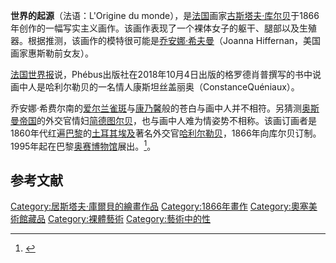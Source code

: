 {{Infobox artwork
| image_file=Origin-of-the-World.jpg
| dim = 320px
| title={{Lang|fr|L'Origine du monde}}
| artist=Gustave Courbet
| year=1866
| type=布面油畫
| height_metric=46
| width_metric=55
| metric_unit=cm
| museum=[[奧賽美術館|奧賽美術館]]
}}'''世界的起源'''（法语：L'Origine du monde），是[[法国|法国]]画家[[古斯塔夫·库尔贝|古斯塔夫·库尔贝]]于1866年创作的一幅写实主义画作。该画作表现了一个裸体女子的躯干、腿部以及生殖器。根据推测，该画作的模特很可能是[[乔安娜·希夫曼|乔安娜·希夫曼]]（Joanna Hiffernan，美国画家惠斯勒前女友）。
	
[[法国世界报|法国世界报]]说，Phébus出版社在2018年10月4日出版的格罗德肖普撰写的书中说画中人是哈利尔勒贝的一名情人康斯坦丝盖丽奥（ConstanceQuéniaux）。
 
乔安娜·希费尔南的[[爱尔兰|爱尔兰]][[雀斑|雀斑]]与[[康乃馨|康乃馨]]般的苍白与画中人并不相符。另猜测[[奥斯曼帝国|奥斯曼帝国]]的外交官情妇[[简德图尔贝|简德图尔贝]]，也与画中人难为情姿势不相称。该画订画者是1860年代红遍[[巴黎|巴黎]]的[[土耳其|土耳其]][[埃及|埃及]]著名外交官[[哈利尔勒贝|哈利尔勒贝]]，1866年向库尔贝订制。1995年起在巴黎[[奥赛博物馆|奥赛博物馆]]展出。<ref>{{Cite web |url=http://cn.rfi.fr/%E6%B3%95%E5%9B%BD/20180925-%E4%B8%96%E7%95%8C%E8%B5%B7%E6%BA%90%E7%9A%84%E5%A5%B9%E6%98%AF%E8%B0%81-%E8%BA%AB%E4%BB%BD152%E5%B9%B4%E5%90%8E%E6%9C%89%E8%A7%A3 |title=世界起源的她是谁 身份152年后有解 |access-date=2018-10-01 |archive-date=2019-04-15 |archive-url=https://web.archive.org/web/20190415045621/http://cn.rfi.fr/%E6%B3%95%E5%9B%BD/20180925-%E4%B8%96%E7%95%8C%E8%B5%B7%E6%BA%90%E7%9A%84%E5%A5%B9%E6%98%AF%E8%B0%81-%E8%BA%AB%E4%BB%BD152%E5%B9%B4%E5%90%8E%E6%9C%89%E8%A7%A3 }}</ref>。

==参考文献==
{{reflist}}

{{规范控制}}
[[Category:居斯塔夫·庫爾貝的繪畫作品|Category:居斯塔夫·庫爾貝的繪畫作品]]
[[Category:1866年畫作|Category:1866年畫作]]
[[Category:奧塞美術館藏品|Category:奧塞美術館藏品]]
[[Category:裸體藝術|Category:裸體藝術]]
[[Category:藝術中的性|Category:藝術中的性]]